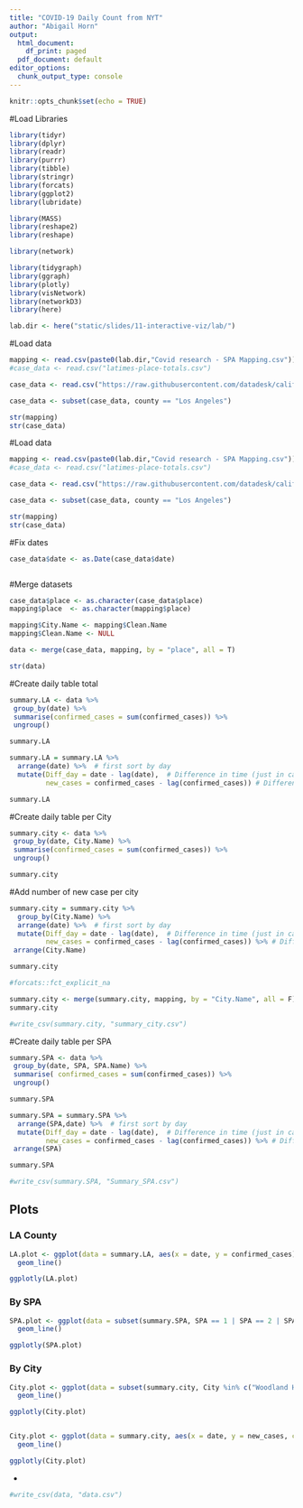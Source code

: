 ```yaml
---
title: "COVID-19 Daily Count from NYT"
author: "Abigail Horn"
output:
  html_document:
    df_print: paged
  pdf_document: default
editor_options: 
  chunk_output_type: console
---
```


```r
knitr::opts_chunk$set(echo = TRUE)
```

#Load Libraries


```r
library(tidyr)
library(dplyr)
library(readr)
library(purrr)
library(tibble)
library(stringr)
library(forcats)
library(ggplot2)
library(lubridate)

library(MASS)
library(reshape2)
library(reshape)

library(network)

library(tidygraph)
library(ggraph)
library(plotly)
library(visNetwork)
library(networkD3)
library(here)

lab.dir <- here("static/slides/11-interactive-viz/lab/")

```

#Load data

```r

mapping <- read.csv(paste0(lab.dir,"Covid research - SPA Mapping.csv"))
#case_data <- read.csv("latimes-place-totals.csv")

case_data <- read.csv("https://raw.githubusercontent.com/datadesk/california-coronavirus-data/master/latimes-place-totals.csv ")

case_data <- subset(case_data, county == "Los Angeles")

str(mapping)
str(case_data)

```



#Load data

```r

mapping <- read.csv(paste0(lab.dir,"Covid research - SPA Mapping.csv"))
#case_data <- read.csv("latimes-place-totals.csv")

case_data <- read.csv("https://raw.githubusercontent.com/datadesk/california-coronavirus-data/master/latimes-place-totals.csv ")

case_data <- subset(case_data, county == "Los Angeles")

str(mapping)
str(case_data)

```

#Fix dates


```r


case_data$date <- as.Date(case_data$date)



```


#Merge datasets 

```r

case_data$place <- as.character(case_data$place)
mapping$place  <- as.character(mapping$place)

mapping$City.Name <- mapping$Clean.Name
mapping$Clean.Name <- NULL

data <- merge(case_data, mapping, by = "place", all = T)

str(data)


```

#Create daily table total

```r

summary.LA <- data %>%
 group_by(date) %>% 
 summarise(confirmed_cases = sum(confirmed_cases)) %>%
 ungroup()

summary.LA

summary.LA = summary.LA %>%
  arrange(date) %>%  # first sort by day
  mutate(Diff_day = date - lag(date),  # Difference in time (just in case there are gaps)
         new_cases = confirmed_cases - lag(confirmed_cases)) # Difference in case between days 

summary.LA

```


#Create daily table per City

```r

summary.city <- data %>%
 group_by(date, City.Name) %>% 
 summarise(confirmed_cases = sum(confirmed_cases)) %>%
 ungroup()

summary.city

```


#Add number of new case per city

```r

summary.city = summary.city %>%
  group_by(City.Name) %>%
  arrange(date) %>%  # first sort by day
  mutate(Diff_day = date - lag(date),  # Difference in time (just in case there are gaps)
         new_cases = confirmed_cases - lag(confirmed_cases)) %>% # Difference in case between days 
 arrange(City.Name)

summary.city

#forcats::fct_explicit_na

summary.city <- merge(summary.city, mapping, by = "City.Name", all = F)
summary.city

#write_csv(summary.city, "summary_city.csv")

```



#Create daily table per SPA

```r

summary.SPA <- data %>%
 group_by(date, SPA, SPA.Name) %>% 
 summarise( confirmed_cases = sum(confirmed_cases)) %>%
 ungroup()

summary.SPA

summary.SPA = summary.SPA %>%
  arrange(SPA,date) %>%  # first sort by day
  mutate(Diff_day = date - lag(date),  # Difference in time (just in case there are gaps)
         new_cases = confirmed_cases - lag(confirmed_cases)) %>% # Difference in case between days 
 arrange(SPA)

summary.SPA

#write_csv(summary.SPA, "Summary_SPA.csv")

```


## Plots {.tabset}

### LA County

```r

LA.plot <- ggplot(data = summary.LA, aes(x = date, y = confirmed_cases)) + 
  geom_line()

ggplotly(LA.plot)

```

### By SPA

```r
SPA.plot <- ggplot(data = subset(summary.SPA, SPA == 1 | SPA == 2 | SPA == 3 | SPA == 4 | SPA == 5 | SPA == 6 | SPA == 7 | SPA == 8), aes(x = date, y = confirmed_cases, color = SPA)) + 
  geom_line()

ggplotly(SPA.plot)  
```


### By City

```r
City.plot <- ggplot(data = subset(summary.city, City %in% c("Woodland Hills", "Sierra Madre")), aes(x = date, y = confirmed_cases, color = City)) +
  geom_line()

ggplotly(City.plot)


City.plot <- ggplot(data = summary.city, aes(x = date, y = new_cases, color = City)) +
  geom_line()

ggplotly(City.plot)

```

{-}



```r

#write_csv(data, "data.csv")

```
